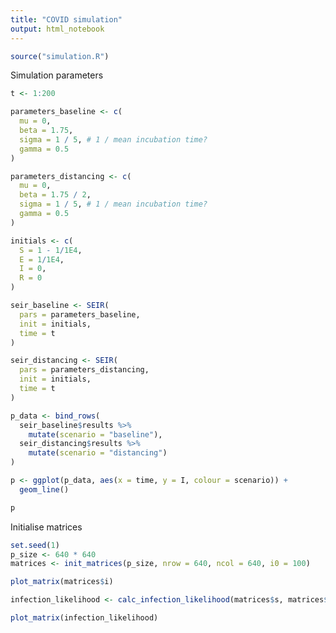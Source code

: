 ```yaml
---
title: "COVID simulation"
output: html_notebook
---
```


```r
source("simulation.R")
```

Simulation parameters

```r
t <- 1:200

parameters_baseline <- c(
  mu = 0, 
  beta = 1.75,
  sigma = 1 / 5, # 1 / mean incubation time?
  gamma = 0.5
)

parameters_distancing <- c(
  mu = 0, 
  beta = 1.75 / 2,
  sigma = 1 / 5, # 1 / mean incubation time?
  gamma = 0.5
)

initials <- c(
  S = 1 - 1/1E4, 
  E = 1/1E4, 
  I = 0, 
  R = 0
)

seir_baseline <- SEIR(
  pars = parameters_baseline, 
  init = initials, 
  time = t
)

seir_distancing <- SEIR(
  pars = parameters_distancing, 
  init = initials, 
  time = t
)
```

```r
p_data <- bind_rows(
  seir_baseline$results %>% 
    mutate(scenario = "baseline"),
  seir_distancing$results %>% 
    mutate(scenario = "distancing")
)

p <- ggplot(p_data, aes(x = time, y = I, colour = scenario)) +
  geom_line()

p
```



Initialise matrices

```r
set.seed(1)
p_size <- 640 * 640
matrices <- init_matrices(p_size, nrow = 640, ncol = 640, i0 = 100)
```



```r
plot_matrix(matrices$i)
```

```r
infection_likelihood <- calc_infection_likelihood(matrices$s, matrices$i, 10, 0.1)
```

```r
plot_matrix(infection_likelihood)
```


